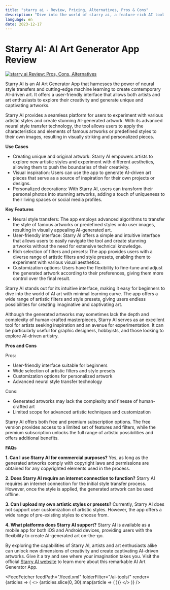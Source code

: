 ```yaml
---
title: "starry ai - Review, Pricing, Alternatives, Pros & Cons"
description: "Dive into the world of starry ai, a feature-rich AI tool. Learn about its features, pricing, and how it's making an impact. Don't miss out!"
language: en
date: 2023-12-17
---
```

        
# Starry AI: AI Art Generator App Review


<BlogHeader />


[![starry ai Review: Pros, Cons, Alternatives](/ai-tools/starry-ai.png)](https://starryai.com/)



Starry AI is an AI Art Generator App that harnesses the power of neural style transfers and cutting-edge machine learning to create contemporary AI-driven art. It offers a user-friendly interface that allows both artists and art enthusiasts to explore their creativity and generate unique and captivating artworks.

Starry AI provides a seamless platform for users to experiment with various artistic styles and create stunning AI-generated artwork. With its advanced neural style transfer technology, the tool allows users to apply the characteristics and elements of famous artworks or predefined styles to their own images, resulting in visually striking and personalized pieces.

**Use Cases**

- Creating unique and original artwork: Starry AI empowers artists to explore new artistic styles and experiment with different aesthetics, allowing them to push the boundaries of their creativity.
- Visual inspiration: Users can use the app to generate AI-driven art pieces that serve as a source of inspiration for their own projects or designs.
- Personalized decorations: With Starry AI, users can transform their personal photos into stunning artworks, adding a touch of uniqueness to their living spaces or social media profiles.

**Key Features**

- Neural style transfers: The app employs advanced algorithms to transfer the style of famous artworks or predefined styles onto user images, resulting in visually appealing AI-generated art.
- User-friendly interface: Starry AI offers a simple and intuitive interface that allows users to easily navigate the tool and create stunning artworks without the need for extensive technical knowledge.
- Rich selection of filters and presets: The app provides users with a diverse range of artistic filters and style presets, enabling them to experiment with various visual aesthetics.
- Customization options: Users have the flexibility to fine-tune and adjust the generated artwork according to their preferences, giving them more control over the final result.

Starry AI stands out for its intuitive interface, making it easy for beginners to dive into the world of AI art with minimal learning curve. The app offers a wide range of artistic filters and style presets, giving users endless possibilities for creating imaginative and captivating art.

Although the generated artworks may sometimes lack the depth and complexity of human-crafted masterpieces, Starry AI serves as an excellent tool for artists seeking inspiration and an avenue for experimentation. It can be particularly useful for graphic designers, hobbyists, and those looking to explore AI-driven artistry.

**Pros and Cons**

Pros:
- User-friendly interface suitable for beginners
- Wide selection of artistic filters and style presets
- Customization options for personalized artwork
- Advanced neural style transfer technology

Cons:
- Generated artworks may lack the complexity and finesse of human-crafted art
- Limited scope for advanced artistic techniques and customization

Starry AI offers both free and premium subscription options. The free version provides access to a limited set of features and filters, while the premium subscription unlocks the full range of artistic possibilities and offers additional benefits. 

**FAQs**

**1. Can I use Starry AI for commercial purposes?**
Yes, as long as the generated artworks comply with copyright laws and permissions are obtained for any copyrighted elements used in the process.

**2. Does Starry AI require an internet connection to function?**
Starry AI requires an internet connection for the initial style transfer process. However, once the style is applied, the generated artwork can be used offline.

**3. Can I upload my own artistic styles or presets?**
Currently, Starry AI does not support user customization of artistic styles. However, the app offers a wide range of pre-existing styles to choose from.

**4. What platforms does Starry AI support?**
Starry AI is available as a mobile app for both iOS and Android devices, providing users with the flexibility to create AI-generated art on-the-go.

By exploring the capabilities of Starry AI, artists and art enthusiasts alike can unlock new dimensions of creativity and create captivating AI-driven artworks. Give it a try and see where your imagination takes you. Visit the official [Starry AI website](https://starryai.com/) to learn more about this remarkable AI Art Generator App.


<AdComponent />


<FeedFetcher feedPath="/feed.xml" folderFilter="/ai-tools/" render={articles => (
    <>
        <Cards>
            {articles.slice(0, 30).map(article => (
                <Card key={article.link} title={article.title} href={article.link} />
            ))}
        </Cards>
    </>
)} />


